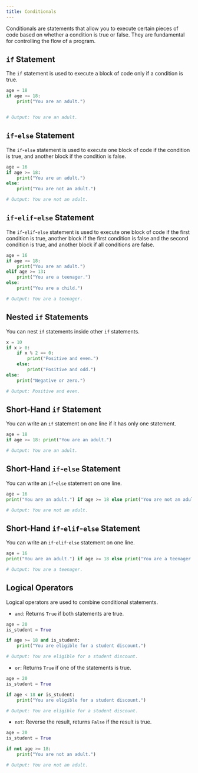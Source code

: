 ```yaml
---
title: Conditionals
---
```


Conditionals are statements that allow you to execute certain pieces of code based on whether a condition is true or false. They are fundamental for controlling the flow of a program.

## `if` Statement

The `if` statement is used to execute a block of code only if a condition is true.

```python
age = 18
if age >= 18:
    print("You are an adult.")


# Output: You are an adult.
```

## `if`-`else` Statement

The `if`-`else` statement is used to execute one block of code if the condition is true, and another block if the condition is false.

```python
age = 16
if age >= 18:
    print("You are an adult.")
else:
    print("You are not an adult.")

# Output: You are not an adult.
```

## `if`-`elif`-`else` Statement

The `if`-`elif`-`else` statement is used to execute one block of code if the first condition is true, another block if the first condition is false and the second condition is true, and another block if all conditions are false.

```python
age = 16
if age >= 18:
    print("You are an adult.")
elif age >= 13:
    print("You are a teenager.")
else:
    print("You are a child.")

# Output: You are a teenager.
```

## Nested `if` Statements

You can nest `if` statements inside other `if` statements.

```python
x = 10
if x > 0:
    if x % 2 == 0:
        print("Positive and even.")
    else:
        print("Positive and odd.")
else:
    print("Negative or zero.")

# Output: Positive and even.
```

## Short-Hand `if` Statement

You can write an `if` statement on one line if it has only one statement.

```python
age = 18
if age >= 18: print("You are an adult.")

# Output: You are an adult.
```

## Short-Hand `if`-`else` Statement

You can write an `if`-`else` statement on one line.

```python
age = 16
print("You are an adult.") if age >= 18 else print("You are not an adult.")

# Output: You are not an adult.
```

## Short-Hand `if`-`elif`-`else` Statement

You can write an `if`-`elif`-`else` statement on one line.

```python
age = 16
print("You are an adult.") if age >= 18 else print("You are a teenager.") if age >= 13 else print("You are a child.")

# Output: You are a teenager.
```

## Logical Operators

Logical operators are used to combine conditional statements.

- `and`: Returns `True` if both statements are true.

```python
age = 20
is_student = True

if age >= 18 and is_student:
    print("You are eligible for a student discount.")

# Output: You are eligible for a student discount.
```

- `or`: Returns `True` if one of the statements is true.

```python
age = 20
is_student = True

if age < 18 or is_student:
    print("You are eligible for a student discount.")

# Output: You are eligible for a student discount.
```

- `not`: Reverse the result, returns `False` if the result is true.

```python
age = 20
is_student = True

if not age >= 18:
    print("You are not an adult.")

# Output: You are not an adult.
```

